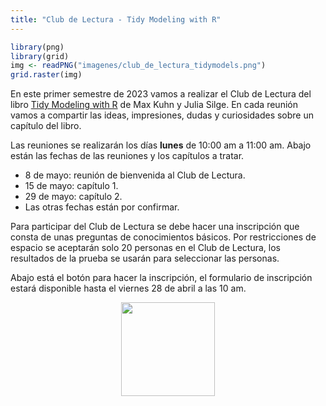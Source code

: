 ```yaml
---
title: "Club de Lectura - Tidy Modeling with R"
---
```


```r
library(png)
library(grid)
img <- readPNG("imagenes/club_de_lectura_tidymodels.png")
grid.raster(img)
```

En este primer semestre de 2023 vamos a realizar el Club de Lectura del libro [Tidy Modeling with R](https://www.tmwr.org) de Max Kuhn y Julia Silge. En cada reunión vamos a compartir las ideas, impresiones, dudas y curiosidades sobre un capítulo del libro.

Las reuniones se realizarán los días __lunes__ de 10:00 am a 11:00 am. Abajo están las fechas de las reuniones y los capítulos a tratar.

- 8 de mayo: reunión de bienvenida al Club de Lectura.
- 15 de mayo: capítulo 1.
- 29 de mayo: capítulo 2.
- Las otras fechas están por confirmar.

Para participar del Club de Lectura se debe hacer una inscripción que consta de unas preguntas de conocimientos básicos. Por restricciones de espacio se aceptarán solo 20 personas en el Club de Lectura, los resultados de la prueba se usarán para seleccionar las personas.

Abajo está el botón para hacer la inscripción, el formulario de inscripción estará disponible hasta el viernes 28 de abril a las 10 am.

<center>
<a href="https://docs.google.com/forms/d/e/1FAIpQLSeXtyg2AwfG1pFh64HCz7Vvf1YaDmb9KnBWsFdz40eWPTzH1w/viewform?usp=share_link"><img src="imagenes/inscripcion.png" border="0" width="150" height="150"/></a>
</center>
